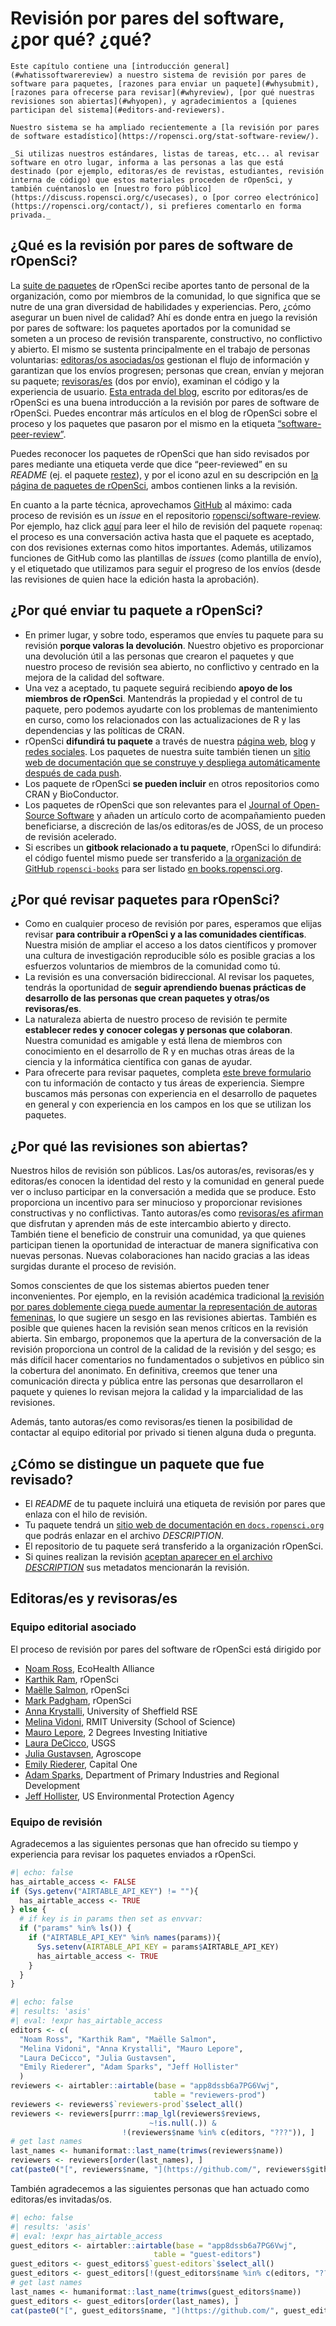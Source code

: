 # Revisión por pares del software, ¿por qué? ¿qué? {#softwarereviewintro}

```block
Este capítulo contiene una [introducción general](#whatissoftwarereview) a nuestro sistema de revisión por pares de software para paquetes, [razones para enviar un paquete](#whysubmit), [razones para ofrecerse para revisar](#whyreview), [por qué nuestras revisiones son abiertas](#whyopen), y agradecimientos a [quienes participan del sistema](#editors-and-reviewers).

Nuestro sistema se ha ampliado recientemente a [la revisión por pares de software estadístico](https://ropensci.org/stat-software-review/).

_Si utilizas nuestros estándares, listas de tareas, etc... al revisar software en otro lugar, informa a las personas a las que está destinado (por ejemplo, editoras/es de revistas, estudiantes, revisión interna de código) que estos materiales proceden de rOpenSci, y también cuéntanoslo en [nuestro foro público](https://discuss.ropensci.org/c/usecases), o [por correo electrónico](https://ropensci.org/contact/), si prefieres comentarlo en forma privada._ 
```

## ¿Qué es la revisión por pares de software de rOpenSci? {#whatissoftwarereview}

La [suite de paquetes](https://ropensci.org/packages/) de rOpenSci recibe aportes tanto de personal de la organización, como por miembros de la comunidad, lo que significa que se nutre de una gran diversidad de habilidades y experiencias.
Pero, ¿cómo asegurar un buen nivel de calidad?
Ahí es donde entra en juego la revisión por pares de software: los paquetes aportados por la comunidad se someten a un proceso de revisión transparente, constructivo, no conflictivo y abierto.
El mismo se sustenta principalmente en el trabajo de personas voluntarias: [editoras/os asociadas/os](#associateditors) gestionan el flujo de información y garantizan que los envíos progresen; personas que crean, envían y mejoran su paquete; [revisoras/es](#reviewers) (dos por envío), examinan el código y la experiencia de usuario.
[Esta entrada del blog](https://www.numfocus.org/blog/how-ropensci-uses-code-review-to-promote-reproducible-science/), escrito por editoras/es de rOpenSci es una buena introducción a la revisión por pares de software de rOpenSci.
Puedes encontrar más artículos en el blog de rOpenSci sobre el proceso y los paquetes que pasaron por el mismo en la etiqueta ["software-peer-review"](https://ropensci.org/tags/software-peer-review/).

Puedes reconocer los paquetes de rOpenSci que han sido revisados por pares mediante una etiqueta verde que dice "peer-reviewed" en su *README* (ej. el paquete [restez](https://github.com/ropensci/restez#locally-query-genbank-)), y por el icono azul en su descripción en [la página de paquetes de rOpenSci](https://ropensci.org/packages/), ambos contienen links a la revisión.

En cuanto a la parte técnica, aprovechamos [GitHub](https://github.com/) al máximo: cada proceso de revisión es un *issue* en el repositorio [ropensci/software-review](https://github.com/ropensci/software-review/).
Por ejemplo, haz click [aquí](https://github.com/ropensci/software-review/issues/24) para leer el hilo de revisión del paquete `ropenaq`: el proceso es una conversación activa hasta que el paquete es aceptado, con dos revisiones externas como hitos importantes.
Además, utilizamos funciones de GitHub como las plantillas de *issues* (como plantilla de envío), y el etiquetado que utilizamos para seguir el progreso de los envíos (desde las revisiones de quien hace la edición hasta la aprobación).

## ¿Por qué enviar tu paquete a rOpenSci? {#whysubmit}

-   En primer lugar, y sobre todo, esperamos que envíes tu paquete para su revisión **porque valoras la devolución**. Nuestro objetivo es proporcionar una devolución útil a las personas que crearon el paquetes y que nuestro proceso de revisión sea abierto, no conflictivo y centrado en la mejora de la calidad del software.
-   Una vez a aceptado, tu paquete seguirá recibiendo **apoyo de los miembros de rOpenSci**. Mantendrás la propiedad y el control de tu paquete, pero podemos ayudarte con los problemas de mantenimiento en curso, como los relacionados con las actualizaciones de R y las dependencias y las políticas de CRAN.
-   rOpenSci **difundirá tu paquete** a través de nuestra [página web](https://ropensci.org/packages/), [blog](https://ropensci.org/blog/) y [redes sociales](https://twitter.com/ropensci). Los paquetes de nuestra suite también tienen un [sitio web de documentación que se construye y despliega automáticamente después de cada push](#docsropensci).
-   Los paquete de rOpenSci **se pueden incluir** en otros repositorios como CRAN y BioConductor.
-   Los paquetes de rOpenSci que son relevantes para el [Journal of Open-Source Software](https://joss.theoj.org/) y añaden un artículo corto de acompañamiento pueden beneficiarse, a discreción de las/os editoras/es de JOSS, de un proceso de revisión acelerado.
-   Si escribes un **gitbook relacionado a tu paquete**, rOpenSci lo difundirá: el código fuentel mismo puede ser transferido a [la organización de GitHub `ropensci-books`](https://github.com/ropensci-books) para ser listado [en books.ropensci.org](https://books.ropensci.org/).

## ¿Por qué revisar paquetes para rOpenSci? {#whyreview}

-   Como en cualquier proceso de revisión por pares, esperamos que elijas revisar **para contribuir a rOpenSci y a las comunidades científicas**. Nuestra misión de ampliar el acceso a los datos científicos y promover una cultura de investigación reproducible sólo es posible gracias a los esfuerzos voluntarios de miembros de la comunidad como tú.
-   La revisión es una conversación bidireccional. Al revisar los paquetes, tendrás la oportunidad de **seguir aprendiendo buenas prácticas de desarrollo de las personas que crean paquetes y otras/os revisoras/es**.
-   La naturaleza abierta de nuestro proceso de revisión te permite **establecer redes y conocer colegas y personas que colaboran**. Nuestra comunidad es amigable y está llena de miembros con conocimiento en el desarrollo de R y en muchas otras áreas de la ciencia y la informática científica con ganas de ayudar.
-   Para ofrecerte para revisar paquetes, completa [este breve formulario](https://airtable.com/shrnfDI2S9uuyxtDw) con tu información de contacto y tus áreas de experiencia. Siempre buscamos más personas con experiencia en el desarrollo de paquetes en general y con experiencia en los campos en los que se utilizan los paquetes.

## ¿Por qué las revisiones son abiertas? {#whyopen}

Nuestros hilos de revisión son públicos.
Las/os autoras/es, revisoras/es y editoras/es conocen la identidad del resto y la comunidad en general puede ver o incluso participar en la conversación a medida que se produce.
Esto proporciona un incentivo para ser minucioso y proporcionar revisiones constructivas y no conflictivas.
Tanto autoras/es como [revisoras/es afirman](https://ropensci.org/tags/reviewer/) que disfrutan y aprenden más de este intercambio abierto y directo.
También tiene el beneficio de construir una comunidad, ya que quienes participan tienen la oportunidad de interactuar de manera significativa con nuevas personas.
Nuevas colaboraciones han nacido gracias a las ideas surgidas durante el proceso de revisión.

Somos conscientes de que los sistemas abiertos pueden tener inconvenientes.
Por ejemplo, en la revisión académica tradicional [la revisión por pares doblemente ciega puede aumentar la representación de autoras femeninas](https://www.sciencedirect.com/science/article/pii/S0169534707002704), lo que sugiere un sesgo en las revisiones abiertas.
También es posible que quienes hacen la revisión sean menos críticos en la revisión abierta.
Sin embargo, proponemos que la apertura de la conversación de la revisión proporciona un control de la calidad de la revisión y del sesgo; es más difícil hacer comentarios no fundamentados o subjetivos en público sin la cobertura del anonimato.
En definitiva, creemos que tener una comunicación directa y pública entre las personas que desarrollaron el paquete y quienes lo revisan mejora la calidad y la imparcialidad de las revisiones.

Además, tanto autoras/es como revisoras/es tienen la posibilidad de contactar al equipo editorial por privado si tienen alguna duda o pregunta.

## ¿Cómo se distingue un paquete que fue revisado?

-   El *README* de tu paquete incluirá una etiqueta de revisión por pares que enlaza con el hilo de revisión.
-   Tu paquete tendrá un [sitio web de documentación en `docs.ropensci.org`](#rodocsci) que podrás enlazar en el archivo *DESCRIPTION*.
-   El repositorio de tu paquete será transferido a la organización rOpenSci.
-   Si quines realizan la revisión [aceptan aparecer en el archivo *DESCRIPTION*](#authorship) sus metadatos mencionarán la revisión.

## Editoras/es y revisoras/es

### Equipo editorial asociado {#associateditors}

El proceso de revisión por pares del software de rOpenSci está dirigido por

-   [Noam Ross](https://github.com/noamross), EcoHealth Alliance
-   [Karthik Ram](https://github.com/karthik), rOpenSci
-   [Maëlle Salmon](https://github.com/maelle), rOpenSci
-   [Mark Padgham](https://github.com/mpadge), rOpenSci
-   [Anna Krystalli](https://github.com/annakrystalli), University of Sheffield RSE
-   [Melina Vidoni](https://github.com/melvidoni), RMIT University (School of Science)
-   [Mauro Lepore](https://github.com/maurolepore), 2 Degrees Investing Initiative
-   [Laura DeCicco](https://github.com/ldecicco-USGS), USGS
-   [Julia Gustavsen](https://github.com/jooolia), Agroscope
-   [Emily Riederer](https://github.com/emilyriederer), Capital One
-   [Adam Sparks](https://github.com/adamhsparks), Department of Primary Industries and Regional Development
-   [Jeff Hollister](https://github.com/jhollist), US Environmental Protection Agency

### Equipo de revisión

Agradecemos a las siguientes personas que han ofrecido su tiempo y experiencia para revisar los paquetes enviados a rOpenSci.

```r
#| echo: false
has_airtable_access <- FALSE
if (Sys.getenv("AIRTABLE_API_KEY") != ""){
  has_airtable_access <- TRUE
} else {
  # if key is in params then set as envvar:
  if ("params" %in% ls()) {
    if ("AIRTABLE_API_KEY" %in% names(params)){
      Sys.setenv(AIRTABLE_API_KEY = params$AIRTABLE_API_KEY)
      has_airtable_access <- TRUE
    }
  }
}
```

```r
#| echo: false
#| results: 'asis'
#| eval: !expr has_airtable_access
editors <- c(
  "Noam Ross", "Karthik Ram", "Maëlle Salmon",
  "Melina Vidoni", "Anna Krystalli", "Mauro Lepore", 
  "Laura DeCicco", "Julia Gustavsen",
  "Emily Riederer", "Adam Sparks", "Jeff Hollister"
  )
reviewers <- airtabler::airtable(base = "app8dssb6a7PG6Vwj", 
                                table = "reviewers-prod")
reviewers <- reviewers$`reviewers-prod`$select_all()
reviewers <- reviewers[purrr::map_lgl(reviewers$reviews, 
                               ~!is.null(.)) & 
                         !(reviewers$name %in% c(editors, "???")), ]
# get last names
last_names <- humaniformat::last_name(trimws(reviewers$name))
reviewers <- reviewers[order(last_names), ]
cat(paste0("[", reviewers$name, "](https://github.com/", reviewers$github, ")", collapse = " \U00B7 "))
```

También agradecemos a las siguientes personas que han actuado como editoras/es invitadas/os.

```r
#| echo: false
#| results: 'asis'
#| eval: !expr has_airtable_access
guest_editors <- airtabler::airtable(base = "app8dssb6a7PG6Vwj", 
                                table = "guest-editors")
guest_editors <- guest_editors$`guest-editors`$select_all()
guest_editors <- guest_editors[!(guest_editors$name %in% c(editors, "???")), ]
# get last names
last_names <- humaniformat::last_name(trimws(guest_editors$name))
guest_editors <- guest_editors[order(last_names), ]
cat(paste0("[", guest_editors$name, "](https://github.com/", guest_editors$github, ")", collapse = " \U00B7 "))
```
